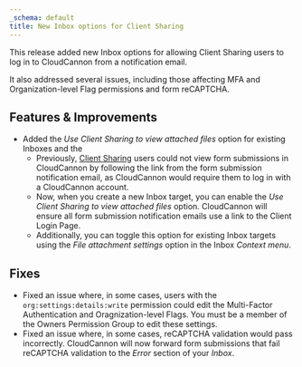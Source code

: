 ```yaml
---
_schema: default
title: New Inbox options for Client Sharing
---
```

This release added new Inbox options for allowing Client Sharing users to log in to CloudCannon from a notification email.

It also addressed several issues, including those affecting MFA and Organization-level Flag permissions and form reCAPTCHA.

## Features & Improvements

* Added the *Use Client Sharing to view attached files* option for existing Inboxes and the
  * Previously, [Client Sharing](/documentation/articles/what-is-client-sharing/) users could not view form submissions in CloudCannon by following the link from the form submission notification email, as CloudCannon would require them to log in with a CloudCannon account.
  * Now, when you create a new Inbox target, you can enable the *Use Client Sharing to view attached files* option. CloudCannon will ensure all form submission notification emails use a link to the Client Login Page.
  * Additionally, you can toggle this option for existing Inbox targets using the *File attachment settings* option in the Inbox *Context menu*.

## Fixes

* Fixed an issue where, in some cases, users with the `org:settings:details:write` permission could edit the Multi-Factor Authentication and Oragnization-level Flags. You must be a member of the Owners Permission Group to edit these settings.
* Fixed an issue where, in some cases, reCAPTCHA validation would pass incorrectly. CloudCannon will now forward form submissions that fail reCAPTCHA validation to the *Error* section of your *Inbox*.